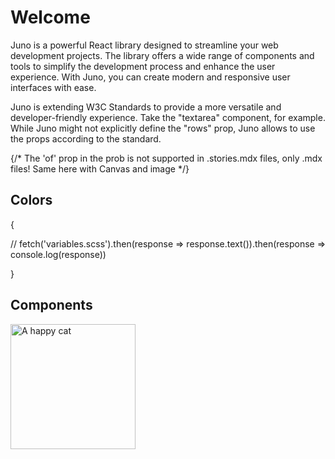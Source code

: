 
<Meta title="Introduction" />

# Welcome

Juno is a powerful React library designed to streamline your web development projects. The library offers a wide range of components and tools to simplify the development process and enhance the user experience. With Juno, you can create modern and responsive user interfaces with ease.

Juno is extending W3C Standards to provide a more versatile and developer-friendly experience. Take the "textarea" component, for example. While Juno might not explicitly define the "rows" prop, Juno allows to use the props according to the standard.

<Canvas of={Textarea.WithLabel} />

{/* The 'of' prop in the prob is not supported in .stories.mdx files, only .mdx files! Same here with Canvas and image */}

## Colors

{

// fetch('variables.scss').then(response => response.text()).then(response => console.log(response))

}

## Components

<img
  src="https://i.ebayimg.com/images/g/5qgAAOSwoBtW3zvq/s-l1600.jpg"
  alt="A happy cat"
  height="200px"
/>

<Cat />

